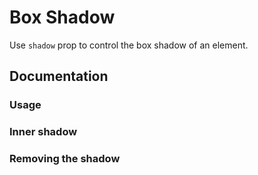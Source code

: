 

# Box Shadow

Use `shadow` prop to control the box shadow of an element.

<Scale hidePixels hidePreview values={tokens.boxShadow} />

## Documentation

### Usage

<Demo component={Usage} />

### Inner shadow

<Demo component={InnerUsage} />

### Removing the shadow

<Demo component={NoneUsage} />
